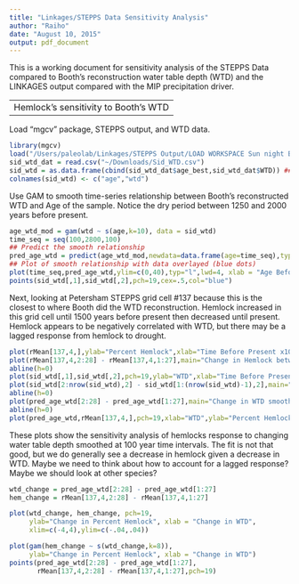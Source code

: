 ```yaml
---
title: "Linkages/STEPPS Data Sensitivity Analysis"
author: "Raiho"
date: "August 10, 2015"
output: pdf_document
---
```


This is a working document for sensitivity analysis of the STEPPS Data compared to Booth's reconstruction water table depth (WTD) and the LINKAGES output compared with the MIP precipitation driver.

---
Hemlock's sensitivity to Booth's WTD
---

Load "mgcv" package, STEPPS output, and WTD data. 

```r
library(mgcv)
load("/Users/paleolab/Linkages/STEPPS Output/LOAD WORKSPACE Sun night Boston Dec 7.RData") ## STEPPS Output
sid_wtd_dat = read.csv("~/Downloads/Sid_WTD.csv")
sid_wtd = as.data.frame(cbind(sid_wtd_dat$age_best,sid_wtd_dat$WTD)) ## Keeping only two relevent columns
colnames(sid_wtd) <- c("age","wtd")
```

Use GAM to smooth time-series relationship between Booth's reconstructed WTD and Age of the sample. Notice the dry period between 1250 and 2000 years before present.

```r
age_wtd_mod = gam(wtd ~ s(age,k=10), data = sid_wtd)
time_seq = seq(100,2800,100)
## Predict the smooth relationship
pred_age_wtd = predict(age_wtd_mod,newdata=data.frame(age=time_seq),type="response")
## Plot of smooth relationship with data overlayed (blue dots)
plot(time_seq,pred_age_wtd,ylim=c(0,40),typ="l",lwd=4, xlab = "Age Before Present",ylab="WTD")
points(sid_wtd[,1],sid_wtd[,2],pch=19,cex=.5,col="blue")
```

Next, looking at Petersham STEPPS grid cell #137 because this is the closest to where Booth did the WTD reconstruction. Hemlock increased in this grid cell until 1500 years before present then decreased until present. Hemlock appears to be negatively correlated with WTD, but there may be a lagged response from hemlock to drought.

```r
plot(rMean[137,4,],ylab="Percent Hemlock",xlab="Time Before Present x100",pch=19,main ="Percent Hemlock through Time")
plot(rMean[137,4,2:28] - rMean[137,4,1:27],main="Change in Hemlock between 100 years",xlab ="Time Before Present x100",ylab="Change",pch=19)
abline(h=0)
plot(sid_wtd[,1],sid_wtd[,2],pch=19,ylab="WTD",xlab="Time Before Present",main="WTD through Time")
plot(sid_wtd[2:nrow(sid_wtd),2] - sid_wtd[1:(nrow(sid_wtd)-1),2],main="Change in WTD all points",xlab ="Time Before Present x100",ylab="Change",pch=19)
abline(h=0)
plot(pred_age_wtd[2:28] - pred_age_wtd[1:27],main="Change in WTD smoothed 100 year",xlab ="Time Before Present x100",ylab="Change",pch=19)
abline(h=0)
plot(pred_age_wtd,rMean[137,4,],pch=19,xlab="WTD",ylab="Percent Hemlock",main="Percent Hemlock versus Booth's WTD")
```

These plots show the sensitivity analysis of hemlocks response to changing water table depth smoothed at 100 year time intervals. The fit is not that good, but we do generally see a decrease in hemlock given a decrease in WTD. Maybe we need to think about how to account for a lagged response? Maybe we should look at other species?

```r
wtd_change = pred_age_wtd[2:28] - pred_age_wtd[1:27]
hem_change = rMean[137,4,2:28] - rMean[137,4,1:27]

plot(wtd_change, hem_change, pch=19,
     ylab="Change in Percent Hemlock", xlab = "Change in WTD",
     xlim=c(-4,4),ylim=c(-.04,.04))

plot(gam(hem_change ~ s(wtd_change,k=8)),
     ylab="Change in Percent Hemlock", xlab = "Change in WTD")
points(pred_age_wtd[2:28] - pred_age_wtd[1:27],
       rMean[137,4,2:28] - rMean[137,4,1:27],pch=19)
```

